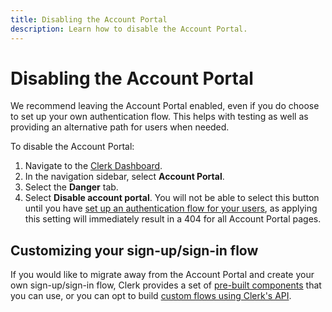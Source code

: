 ```yaml
---
title: Disabling the Account Portal
description: Learn how to disable the Account Portal.
---
```


# Disabling the Account Portal

<Callout type="danger">
  We recommend leaving the Account Portal enabled, even if you do choose to set up your own authentication flow. This helps with testing as well as providing an alternative path for users when needed.
</Callout>

To disable the Account Portal:
1. Navigate to the [Clerk Dashboard](https://dashboard.clerk.com/last-active?path=account-portal).
2. In the navigation sidebar, select **Account Portal**.
3. Select the **Danger** tab.
4. Select **Disable account portal**. You will not be able to select this button until you have [set up an authentication flow for your users](#customizing-your-sign-upsign-in-flow), as applying this setting will immediately result in a 404 for all Account Portal pages.

## Customizing your sign-up/sign-in flow

If you would like to migrate away from the Account Portal and create your own sign-up/sign-in flow, Clerk provides a set of [pre-built components](/docs/components/overview) that you can use, or you can opt to build [custom flows using Clerk's API](/docs/custom-flows/overview).

